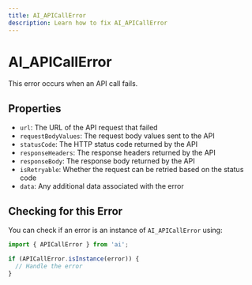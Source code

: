 ```yaml
---
title: AI_APICallError
description: Learn how to fix AI_APICallError
---
```


# AI_APICallError

This error occurs when an API call fails.

## Properties

- `url`: The URL of the API request that failed
- `requestBodyValues`: The request body values sent to the API
- `statusCode`: The HTTP status code returned by the API
- `responseHeaders`: The response headers returned by the API
- `responseBody`: The response body returned by the API
- `isRetryable`: Whether the request can be retried based on the status code
- `data`: Any additional data associated with the error

## Checking for this Error

You can check if an error is an instance of `AI_APICallError` using:

```typescript
import { APICallError } from 'ai';

if (APICallError.isInstance(error)) {
  // Handle the error
}
```
